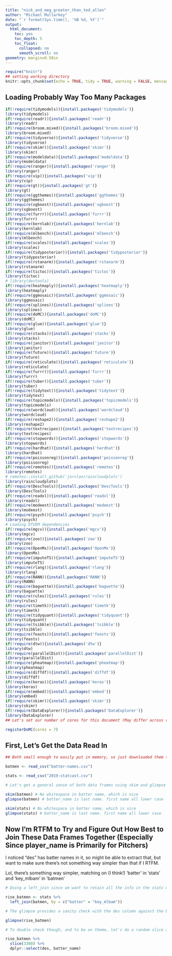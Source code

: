 ```yaml
---
title: "nick_and_meg_greater_than_ted_allen"
author: "Michael Mullarkey"
date: "`r format(Sys.time(), '%B %d, %Y')`"
output:
  html_document:
    toc: yes
    toc_depth: 5
    toc_float:
      collapsed: no
      smooth_scroll: no
geometry: margin=0.50in
---
```


```r
require("knitr")
## setting working directory
knitr::opts_chunk$set(echo = TRUE, tidy = TRUE, warning = FALSE, message = FALSE, include = FALSE)

```

## Loading Probably Way Too Many Packages

```r

if(!require(tidymodels)){install.packages('tidymodels')}
library(tidymodels)
if(!require(readr)){install.packages('readr')}
library(readr)
if(!require(broom.mixed)){install.packages('broom.mixed')}
library(broom.mixed)
if(!require(tidyverse)){install.packages('tidyverse')}
library(tidyverse)
if(!require(skimr)){install.packages('skimr')}
library(skimr)
if(!require(modeldata)){install.packages('modeldata')}
library(modeldata)
if(!require(ranger)){install.packages('ranger')}
library(ranger)
if(!require(vip)){install.packages('vip')}
library(vip)
if(!require(gt)){install.packages('gt')}
library(gt)
if(!require(ggthemes)){install.packages('ggthemes')}
library(ggthemes)
if(!require(xgboost)){install.packages('xgboost')}
library(xgboost)
if(!require(furrr)){install.packages('furrr')}
library(furrr)
if(!require(kernlab)){install.packages('kernlab')}
library(kernlab)
if(!require(mlbench)){install.packages('mlbench')}
library(mlbench)
if(!require(scales)){install.packages('scales')}
library(scales)
if(!require(tidyposterior)){install.packages('tidyposterior')}
library(tidyposterior)
if(!require(rstanarm)){install.packages('rstanarm')}
library(rstanarm)
if(!require(tictoc)){install.packages('tictoc')}
library(tictoc)
# library(devtools)
if(!require(heatmaply)){install.packages('heatmaply')}
library(heatmaply)
if(!require(ggmosaic)){install.packages('ggmosaic')}
library(ggmosaic)
if(!require(splines)){install.packages('splines')}
library(splines)
if(!require(doMC)){install.packages('doMC')}
library(doMC)
if(!require(glue)){install.packages('glue')}
library(glue)
if(!require(stacks)){install.packages('stacks')}
library(stacks)
if(!require(janitor)){install.packages('janitor')}
library(janitor)
if(!require(future)){install.packages('future')}
library(future)
if(!require(reticulate)){install.packages('reticulate')}
library(reticulate)
if(!require(furrr)){install.packages('furrr')}
library(furrr)
if(!require(tuber)){install.packages('tuber')}
library(tuber)
if(!require(tidytext)){install.packages('tidytext')}
library(tidytext)
if(!require(topicmodels)){install.packages('topicmodels')}
library(topicmodels)
if(!require(wordcloud)){install.packages('wordcloud')}
library(wordcloud)
if(!require(reshape2)){install.packages('reshape2')}
library(reshape2)
if(!require(textrecipes)){install.packages('textrecipes')}
library(textrecipes)
if(!require(stopwords)){install.packages('stopwords')}
library(stopwords)
if(!require(hardhat)){install.packages('hardhat')}
library(hardhat)
if(!require(poissonreg)){install.packages('poissonreg')}
library(poissonreg)
if(!require(remotes)){install.packages('remotes')}
library(remotes)
# remotes::install_github('jorvlan/raincloudplots')
library(raincloudplots)
if(!require(DescTools)){install.packages('DescTools')}
library(DescTools)
if(!require(readxl)){install.packages('readxl')}
library(readxl)
if(!require(modeest)){install.packages('modeest')}
library(modeest)
if(!require(psych)){install.packages('psych')}
library(psych)
# Loading DTVEM dependencies
if(!require(mgcv)){install.packages('mgcv')}
library(mgcv)
if(!require(zoo)){install.packages('zoo')}
library(zoo)
if(!require(OpenMx)){install.packages('OpenMx')}
library(OpenMx)
if(!require(imputeTS)){install.packages('imputeTS')}
library(imputeTS)
if(!require(rlang)){install.packages('rlang')}
library(rlang)
if(!require(RANN)){install.packages('RANN')}
library(RANN)
if(!require(baguette)){install.packages('baguette')}
library(baguette)
if(!require(rules)){install.packages('rules')}
library(rules)
if(!require(timetk)){install.packages('timetk')}
library(timetk)
if(!require(tidyquant)){install.packages('tidyquant')}
library(tidyquant)
if(!require(tsibble)){install.packages('tsibble')}
library(tsibble)
if(!require(feasts)){install.packages('feasts')}
library(feasts)
if(!require(dtw)){install.packages('dtw')}
library(dtw)
if(!require(parallelDist)){install.packages('parallelDist')}
library(parallelDist)
if(!require(pheatmap)){install.packages('pheatmap')}
library(pheatmap)
if(!require(diffdf)){install.packages('diffdf')}
library(diffdf)
if(!require(keras)){install.packages('keras')}
library(keras)
if(!require(embed)){install.packages('embed')}
library(embed)
if(!require(skimr)){install.packages('skimr')}
library(skimr)
if(!require(DataExplorer)){install.packages('DataExplorer')}
library(DataExplorer)
## Let's set our number of cores for this document (May differ across computers)

registerDoMC(cores = 7)

```

## First, Let's Get the Data Read In

```r

## Both small enough to easily put in memory, so just downloaded them to my r project folder and can read them in directly

batmen <- read_csv("batter-names.csv")

stats <- read_csv("2019-statcast.csv")

# Let's get a general sense of both data frames using skim and glimpse

skim(batmen) # No whitespace in batter name, which is nice
glimpse(batmen) # batter_name is last name. first name all lower case

skim(stats) # No whitespace in batter name, which is nice
glimpse(stats) # batter_name is last name. first name all lower case

```

## Now I'm RTFM to Try and Figure Out How Best to Join These Data Frames Together (Especially Since player_name is Primarily for Pitchers)

I noticed "des" has batter names in it, so might be able to extract that, but want to make sure there's not something way simpler than that if I RTFM.

Lol, there's something way simpler, matching on (I think!) 'batter' in 'stats' and 'key_mlbam' in 'batmen'

```r

# Doing a left_join since we want to retain all the info in the stats database and have batters show up wherever there's an event involving them (which could/should happen multiple times)

rise_batmen <- stats %>% 
  left_join(batmen, by = c("batter" = "key_mlbam"))

# The glimpse provides a sanity check with the des column against the batter_name column, where we see brantley in both places

glimpse(rise_batmen)

# To double check though, and to be on theme, let's do a random slice and make sure those columns agree. They do!

rise_batmen %>% 
  slice(3300) %>% 
  dplyr::select(des, batter_name)

```



















